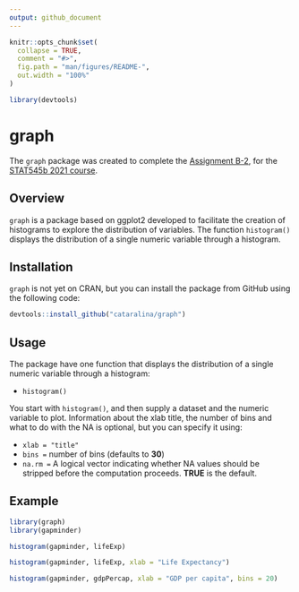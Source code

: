 ```yaml
---
output: github_document
---
```


<!-- README.md is generated from README.Rmd. Please edit that file -->

```r
knitr::opts_chunk$set(
  collapse = TRUE,
  comment = "#>",
  fig.path = "man/figures/README-",
  out.width = "100%"
)
```

```r
library(devtools)
```



# graph


The `graph` package was created to complete the [Assignment B-2](https://stat545.stat.ubc.ca/assignments/assignment-b2/), for the [STAT545b 2021 course](https://stat545.stat.ubc.ca/).


## Overview

`graph` is a package based on ggplot2 developed to facilitate the creation of histograms to explore the distribution of variables. The function `histogram()` displays the distribution of a single numeric variable through a histogram.


## Installation

`graph` is not yet on CRAN, but you can install the package from GitHub using the following code:


```r
devtools::install_github("cataralina/graph")
```

## Usage

The package have one function that displays the distribution of a single numeric variable
through a histogram:

+ `histogram()`

You start with `histogram()`, and then supply a dataset and the numeric variable to plot. Information about the xlab title, the number of bins and what to do with the NA is optional, but you can specify it using:


+ `xlab = "title"`    
+ `bins =` number of bins (defaults to **30**)    
+ `na.rm =` A logical vector indicating whether NA values should be stripped before the computation proceeds. **TRUE** is the default.


## Example


```r
library(graph)
library(gapminder)
```

```r
histogram(gapminder, lifeExp)
```

```r
histogram(gapminder, lifeExp, xlab = "Life Expectancy")
```

```r
histogram(gapminder, gdpPercap, xlab = "GDP per capita", bins = 20)
```

